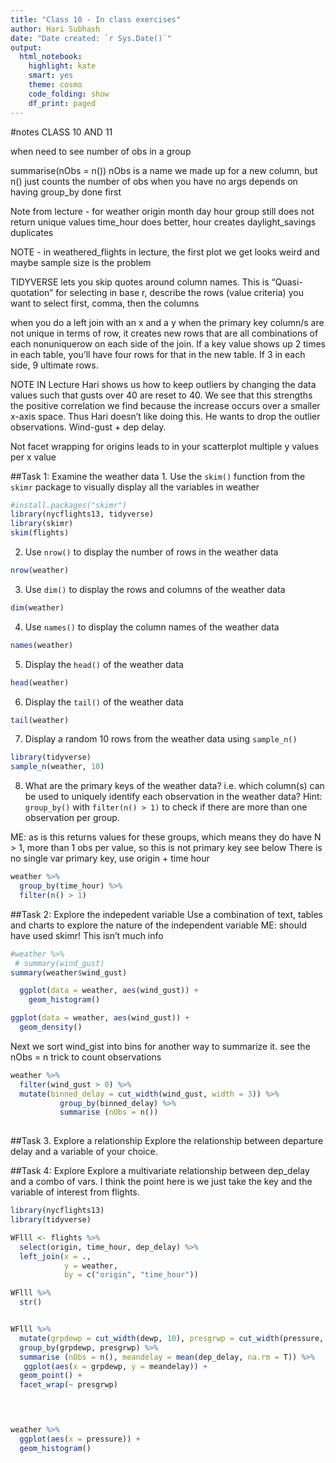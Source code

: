 ```yaml
---
title: "Class 10 - In class exercises"
author: Hari Subhash
date: "Date created: `r Sys.Date()`"
output:
  html_notebook:
    highlight: kate
    smart: yes
    theme: cosmo
    code_folding: show
    df_print: paged
---
```

#notes CLASS 10 AND 11

when need to see number of obs in a group

summarise(nObs = n())
nObs is a name we made up for a new column, but n() just counts the number of obs when you have no args
depends on having group_by done first

Note from lecture - for weather
origin month day hour group still does not return unique values
time_hour does better, hour creates daylight_savings duplicates

NOTE - in weathered_flights in lecture, the first plot we get looks weird and maybe sample size is the problem

TIDYVERSE lets you skip quotes around column names. This is "Quasi-quotation"
for selecting in base r, describe the rows (value criteria) you want to select first, comma, then the columns


when you do a left join with an x and a y when the primary key column/s are not unique in terms of row, it creates new rows that are
all combinations of each nonuniquerow on each side of the join. If a key value shows up 2 times in each table, you'll have four rows for that in the new table. If 3 in each side, 9 ultimate rows.


NOTE IN Lecture Hari shows us how to keep outliers by changing the data values such that gusts over 40 are reset to 40. We see that this 
strengths the positive correlation we find because the increase occurs over a smaller x-axis space. Thus Hari doesn't like doing this.
He wants to drop the outlier observations. Wind-gust + dep delay.

Not facet wrapping for origins leads to in your scatterplot multiple y values per x value

##Task 1: Examine the weather data
1. Use the `skim()` function from the `skimr` package to visually display all the variables in weather

```r
#install.packages("skimr")
library(nycflights13, tidyverse)
library(skimr)
skim(flights)
```


2. Use `nrow()` to display the number of rows in the weather data

```r
nrow(weather)
```


3. Use `dim()` to display the rows and columns of the weather data

```r
dim(weather)
```


4. Use `names()` to display the column names of the weather data

```r
names(weather)
```


5. Display the `head()` of the weather data
```r
head(weather)
```

6. Display the `tail()` of the weather data

```r
tail(weather)
```

7. Display a random 10 rows from the weather data using `sample_n()`
```r
library(tidyverse)
sample_n(weather, 10)
```


8. What are the primary keys of the weather data? i.e. which column(s) can be used to uniquely identify each observation in the weather data? Hint: `group_by()` with `filter(n() > 1)` to check if there are more than one observation per group.

ME: as is this returns values for these groups, which means they do have N > 1, more than 1 obs per value, so this is not primary key
see below
There is no single var primary key, use origin + time hour
```r
weather %>% 
  group_by(time_hour) %>% 
  filter(n() > 1)
```


##Task 2: Explore the indepedent variable
Use a combination of text, tables and charts to explore the nature of the independent variable
ME: should have used skimr! This isn't much info
```r
#weather %>% 
 # summary(wind_gust)
summary(weather$wind_gust)

```
```r
  ggplot(data = weather, aes(wind_gust)) +
    geom_histogram()
```

```r
ggplot(data = weather, aes(wind_gust)) +
  geom_density()
```
Next we sort wind_gist into bins for another way to summarize it.
see the nObs = n trick to count observations
```r
weather %>% 
  filter(wind_gust > 0) %>%
  mutate(binned_delay = cut_width(wind_gust, width = 3)) %>% 
           group_by(binned_delay) %>% 
           summarise (nObs = n()) 
         
```


##Task 3. Explore a relationship
Explore the relationship between departure delay and a variable of your choice.

##Task 4: Explore
Explore a multivariate relationship between dep_delay and a combo of vars.
I think the point here is we just take the key and the variable of interest from flights.

```r
library(nycflights13) 
library(tidyverse)

WFlll <- flights %>% 
  select(origin, time_hour, dep_delay) %>%
  left_join(x = .,
            y = weather,
            by = c("origin", "time_hour"))

WFlll %>% 
  str()


WFlll %>%  
  mutate(grpdewp = cut_width(dewp, 10), presgrwp = cut_width(pressure, 8)) %>% 
  group_by(grpdewp, presgrwp) %>% 
  summarise (nObs = n(), meandelay = mean(dep_delay, na.rm = T)) %>% 
   ggplot(aes(x = grpdewp, y = meandelay)) +
  geom_point() +
  facet_wrap(~ presgrwp)



  
weather %>% 
  ggplot(aes(x = pressure)) +
  geom_histogram()
           
```

